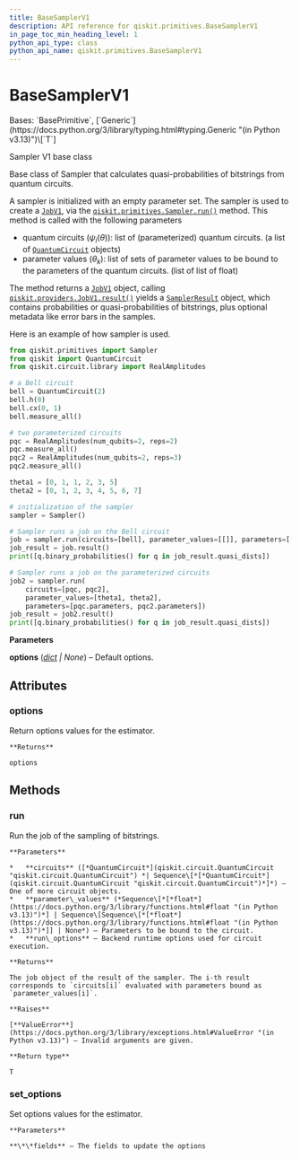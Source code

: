 ```yaml
---
title: BaseSamplerV1
description: API reference for qiskit.primitives.BaseSamplerV1
in_page_toc_min_heading_level: 1
python_api_type: class
python_api_name: qiskit.primitives.BaseSamplerV1
---
```


# BaseSamplerV1

<Class id="qiskit.primitives.BaseSamplerV1" isDedicatedPage={true} github="https://github.com/Qiskit/qiskit/tree/stable/1.2/qiskit/primitives/base/base_sampler.py#L36-L151" signature="qiskit.primitives.BaseSamplerV1(*, options=None)" modifiers="class">
  Bases: `BasePrimitive`, [`Generic`](https://docs.python.org/3/library/typing.html#typing.Generic "(in Python v3.13)")\[`T`]

  Sampler V1 base class

  Base class of Sampler that calculates quasi-probabilities of bitstrings from quantum circuits.

  A sampler is initialized with an empty parameter set. The sampler is used to create a [`JobV1`](qiskit.providers.JobV1 "qiskit.providers.JobV1"), via the [`qiskit.primitives.Sampler.run()`](qiskit.primitives.Sampler#run "qiskit.primitives.Sampler.run") method. This method is called with the following parameters

  *   quantum circuits ($\psi_i(\theta)$): list of (parameterized) quantum circuits. (a list of [`QuantumCircuit`](qiskit.circuit.QuantumCircuit "qiskit.circuit.QuantumCircuit") objects)
  *   parameter values ($\theta_k$): list of sets of parameter values to be bound to the parameters of the quantum circuits. (list of list of float)

  The method returns a [`JobV1`](qiskit.providers.JobV1 "qiskit.providers.JobV1") object, calling [`qiskit.providers.JobV1.result()`](qiskit.providers.JobV1#result "qiskit.providers.JobV1.result") yields a [`SamplerResult`](qiskit.primitives.SamplerResult "qiskit.primitives.SamplerResult") object, which contains probabilities or quasi-probabilities of bitstrings, plus optional metadata like error bars in the samples.

  Here is an example of how sampler is used.

  ```python
  from qiskit.primitives import Sampler
  from qiskit import QuantumCircuit
  from qiskit.circuit.library import RealAmplitudes

  # a Bell circuit
  bell = QuantumCircuit(2)
  bell.h(0)
  bell.cx(0, 1)
  bell.measure_all()

  # two parameterized circuits
  pqc = RealAmplitudes(num_qubits=2, reps=2)
  pqc.measure_all()
  pqc2 = RealAmplitudes(num_qubits=2, reps=3)
  pqc2.measure_all()

  theta1 = [0, 1, 1, 2, 3, 5]
  theta2 = [0, 1, 2, 3, 4, 5, 6, 7]

  # initialization of the sampler
  sampler = Sampler()

  # Sampler runs a job on the Bell circuit
  job = sampler.run(circuits=[bell], parameter_values=[[]], parameters=[[]])
  job_result = job.result()
  print([q.binary_probabilities() for q in job_result.quasi_dists])

  # Sampler runs a job on the parameterized circuits
  job2 = sampler.run(
      circuits=[pqc, pqc2],
      parameter_values=[theta1, theta2],
      parameters=[pqc.parameters, pqc2.parameters])
  job_result = job2.result()
  print([q.binary_probabilities() for q in job_result.quasi_dists])
  ```

  **Parameters**

  **options** ([*dict*](https://docs.python.org/3/library/stdtypes.html#dict "(in Python v3.13)") *| None*) – Default options.

  ## Attributes

  ### options

  <Attribute id="qiskit.primitives.BaseSamplerV1.options">
    Return options values for the estimator.

    **Returns**

    options
  </Attribute>

  ## Methods

  ### run

  <Function id="qiskit.primitives.BaseSamplerV1.run" github="https://github.com/Qiskit/qiskit/tree/stable/1.2/qiskit/primitives/base/base_sampler.py#L111-L142" signature="run(circuits, parameter_values=None, **run_options)">
    Run the job of the sampling of bitstrings.

    **Parameters**

    *   **circuits** ([*QuantumCircuit*](qiskit.circuit.QuantumCircuit "qiskit.circuit.QuantumCircuit") *| Sequence\[*[*QuantumCircuit*](qiskit.circuit.QuantumCircuit "qiskit.circuit.QuantumCircuit")*]*) – One of more circuit objects.
    *   **parameter\_values** (*Sequence\[*[*float*](https://docs.python.org/3/library/functions.html#float "(in Python v3.13)")*] | Sequence\[Sequence\[*[*float*](https://docs.python.org/3/library/functions.html#float "(in Python v3.13)")*]] | None*) – Parameters to be bound to the circuit.
    *   **run\_options** – Backend runtime options used for circuit execution.

    **Returns**

    The job object of the result of the sampler. The i-th result corresponds to `circuits[i]` evaluated with parameters bound as `parameter_values[i]`.

    **Raises**

    [**ValueError**](https://docs.python.org/3/library/exceptions.html#ValueError "(in Python v3.13)") – Invalid arguments are given.

    **Return type**

    T
  </Function>

  ### set\_options

  <Function id="qiskit.primitives.BaseSamplerV1.set_options" github="https://github.com/Qiskit/qiskit/tree/stable/1.2/qiskit/primitives/base/base_primitive.py#L39-L45" signature="set_options(**fields)">
    Set options values for the estimator.

    **Parameters**

    **\*\*fields** – The fields to update the options
  </Function>
</Class>

